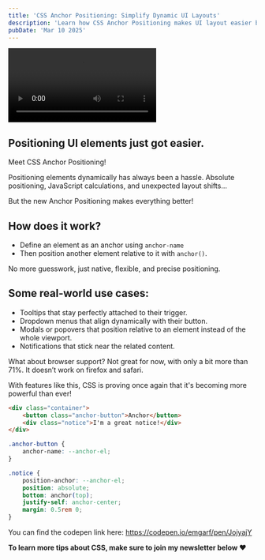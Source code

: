 ```yaml
---
title: 'CSS Anchor Positioning: Simplify Dynamic UI Layouts'
description: 'Learn how CSS Anchor Positioning makes UI layout easier by allowing elements to be positioned dynamically—no more complex JS or layout shifts!'
pubDate: 'Mar 10 2025'
---
```


<video controls class="video">
	<source src="/short/03-2025/CSS-anchors.mp4" type="video/mp4" />
</video>

## Positioning UI elements just got easier.

Meet CSS Anchor Positioning!

Positioning elements dynamically has always been a hassle.
Absolute positioning, JavaScript calculations, and unexpected layout shifts...

But the new Anchor Positioning makes everything better!

## How does it work?

- Define an element as an anchor using `anchor-name`
- Then position another element relative to it with `anchor()`.

No more guesswork, just native, flexible, and precise positioning.

## Some real-world use cases:

- Tooltips that stay perfectly attached to their trigger.
- Dropdown menus that align dynamically with their button.
- Modals or popovers that position relative to an element instead of the whole viewport.
- Notifications that stick near the related content.

What about browser support?
Not great for now, with only a bit more than 71%.
It doesn’t work on firefox and safari.

With features like this, CSS is proving once again that it's becoming more powerful than ever!

```html
<div class="container">
	<button class="anchor-button">Anchor</button>
	<div class="notice">I'm a great notice!</div>
</div>
```

```css
.anchor-button {
	anchor-name: --anchor-el;
}

.notice {
	position-anchor: --anchor-el;
	position: absolute;
	bottom: anchor(top);
	justify-self: anchor-center;
	margin: 0.5rem 0;
}
```

You can find the codepen link here: https://codepen.io/emgarf/pen/JojyajY

**To learn more tips about CSS, make sure to join my newsletter below ❤️**
